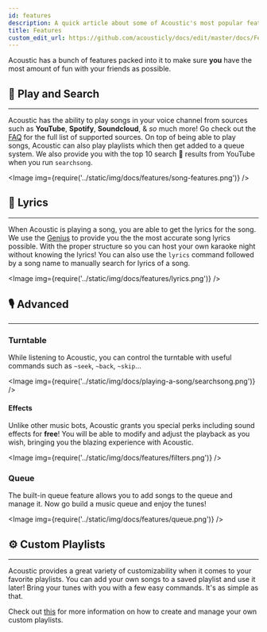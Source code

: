 ```yaml
---
id: features
description: A quick article about some of Acoustic's most popular features!
title: Features
custom_edit_url: https://github.com/acousticly/docs/edit/master/docs/Features.mdx
---
```


Acoustic has a bunch of features packed into it to make sure **you** have the most amount of fun with your friends as possible.

## 🔎 Play and Search

---


Acoustic has the ability to play songs in your voice channel from sources such as **YouTube**, **Spotify**, **Soundcloud**, & _so_ much more! Go check out the [FAQ](/faq#what-music-sites-does-acoustic-currently-support) for the full list of supported sources. On top of being able to play songs, Acoustic can also play playlists which then get added to a queue system. We also provide you with the top 10 search 🔎 results from YouTube when you run `searchsong`.

<Image img={require('../static/img/docs/features/song-features.png')} />

## 📃 Lyrics

---

When Acoustic is playing a song, you are able to get the lyrics for the song. We use the [Genius](https://genius.com) to provide you the the most accurate song lyrics possible. With the proper structure so you can host your own karaoke night without knowing the lyrics! You can also use the `lyrics` command followed by a song name to manually search for lyrics of a song.

<Image img={require('../static/img/docs/features/lyrics.png')} />

## 🎙️ Advanced

---

### Turntable

While listening to Acoustic, you can control the turntable with useful commands such as `~seek`, `~back`, `~skip`...

<Image img={require('../static/img/docs/playing-a-song/searchsong.png')} />

#### Effects

Unlike other music bots, Acoustic grants you special perks including sound effects for **free**! You will be able to modify and adjust the playback as you wish, bringing you the blazing experience with Acoustic.

<Image img={require('../static/img/docs/features/filters.png')} />

### Queue

The built-in queue feature allows you to add songs to the queue and manage it. Now go build a music queue and enjoy the tunes!

<Image img={require('../static/img/docs/features/queue.png')} />

## ⚙️ Custom Playlists

---

Acoustic provides a great variety of customizability when it comes to your favorite playlists. You can add your own songs to a saved playlist and use it later! Bring your tunes with you with a few easy commands. It's as simple as that.

Check out [this](/playlists) for more information on how to create and manage your own custom playlists.
